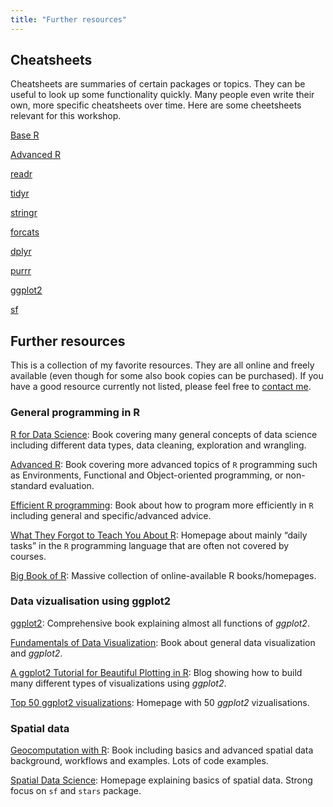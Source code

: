 ```yaml
---
title: "Further resources"
---
```


## Cheatsheets
Cheatsheets are summaries of certain packages or topics. They can be useful to look up some functionality quickly. Many people even write their own, more specific cheatsheets over time. Here are some cheetsheets relevant for this workshop.

[Base R](cheatsheets/base-r.pdf)

[Advanced R](cheatsheets/advanced-r.pdf)

[readr](cheatsheets/readr.pdf)

[tidyr](cheatsheets/tidyr.pdf)

[stringr](cheatsheets/stringr.pdf)

[forcats](cheatsheets/forcats.pdf)

[dplyr](cheatsheets/dplyr.pdf)

[purrr](cheatsheets/purrr.pdf)

[ggplot2](cheatsheets/ggplot2.pdf)

[sf](cheatsheets/sf.pdf)

## Further resources

This is a collection of my favorite resources. They are all online and freely available (even though for some also book copies can be purchased). If you have a good resource currently not listed, please feel free to [contact me](mailto:mhessel@umich.edu).

### General programming in R
[R for Data Science](https://r4ds.had.co.nz): Book covering many general concepts of data science including different data types, data cleaning, exploration and wrangling.

[Advanced R](https://adv-r.hadley.nz): Book covering more advanced topics of `R` programming such as Environments, Functional and Object-oriented programming, or non-standard evaluation.

[Efficient R programming](https://csgillespie.github.io/efficientR/): Book about how to program more efficiently in `R` including general and specific/advanced advice.

[What They Forgot to Teach You About R](https://rstats.wtf/index.html): Homepage about mainly "daily tasks" in the `R` programming language that are often not covered by courses.

[Big Book of R](https://www.bigbookofr.com/index.html): Massive collection of online-available R books/homepages.

### Data vizualisation using ggplot2

[ggplot2](https://ggplot2-book.org/index.html): Comprehensive book explaining almost all functions of _ggplot2_.

[Fundamentals of Data Visualization](https://clauswilke.com/dataviz/): Book about general data visualization and _ggplot2_.

[A ggplot2 Tutorial for Beautiful Plotting in R](https://www.cedricscherer.com/2019/08/05/a-ggplot2-tutorial-for-beautiful-plotting-in-r/): Blog showing how to build many different types of visualizations using _ggplot2_.

[Top 50 ggplot2 visualizations](http://r-statistics.co/Top50-Ggplot2-Visualizations-MasterList-R-Code.html): Homepage with 50 _ggplot2_ vizualisations. 

### Spatial data

[Geocomputation with R](https://geocompr.robinlovelace.net/index.html): Book including basics and advanced spatial data background, workflows and examples. Lots of code examples.

[Spatial Data Science](https://keen-swartz-3146c4.netlify.app): Homepage explaining basics of spatial data. Strong focus on `sf` and `stars` package.
